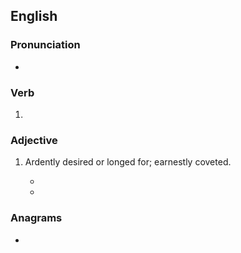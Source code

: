 ==English==

===Pronunciation===
* {{rhymes|en|aɪə(ɹ)d|s=2}}

===Verb===
{{head|en|verb form}}

# {{en-past of|suspire}}

===Adjective===
{{en-adj}}

# {{lb|en|obsolete}} Ardently desired or longed for; earnestly coveted.
#* {{quote-book|en|author=James Joyce|title=Ulysses|edition=Penguin Classics|year=1960|page=204|passage=Lovely! Buck Mulligan suspired amorously}}
#* {{rfquotek|en|Sir H. Wotton}}

===Anagrams===
* {{anagrams|en|a=deiprssu|dispurse|prusside}}